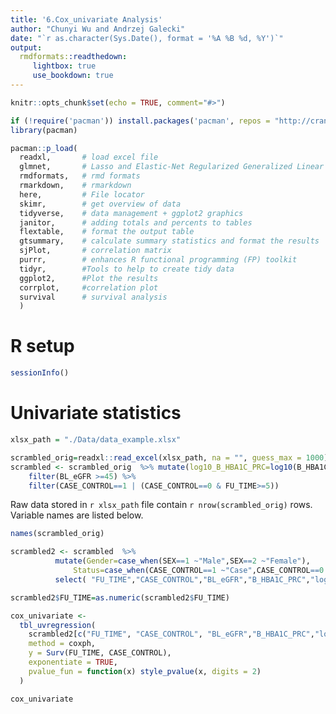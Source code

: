 ```yaml
---
title: '6.Cox_univariate Analysis'
author: "Chunyi Wu and Andrzej Galecki"
date: "`r as.character(Sys.Date(), format = '%A %B %d, %Y')`"
output:
  rmdformats::readthedown:
     lightbox: true
     use_bookdown: true
---
```



```r
knitr::opts_chunk$set(echo = TRUE, comment="#>")
```


```r
if (!require('pacman')) install.packages('pacman', repos = "http://cran.us.r-project.org")
library(pacman)

pacman::p_load(
  readxl,       # load excel file
  glmnet,       # Lasso and Elastic-Net Regularized Generalized Linear Models
  rmdformats,   # rmd formats
  rmarkdown,    # rmarkdown
  here,         # File locator
  skimr,        # get overview of data
  tidyverse,    # data management + ggplot2 graphics 
  janitor,      # adding totals and percents to tables
  flextable,    # format the output table
  gtsummary,    # calculate summary statistics and format the results
  sjPlot,       # correlation matrix
  purrr,        # enhances R functional programming (FP) toolkit 
  tidyr,        #Tools to help to create tidy data
  ggplot2,      #Plot the results
  corrplot,     #correlation plot
  survival      # survival analysis    
  )
```

# R setup

```r
sessionInfo()
```

# Univariate statistics


```r
xlsx_path = "./Data/data_example.xlsx"

scrambled_orig=readxl::read_excel(xlsx_path, na = "", guess_max = 1000)
scrambled <- scrambled_orig  %>% mutate(log10_B_HBA1C_PRC=log10(B_HBA1C_PRC),log10_DU_ACR=log10(DU_ACR)) %>%
    filter(BL_eGFR >=45) %>%
    filter(CASE_CONTROL==1 | (CASE_CONTROL==0 & FU_TIME>=5))
```
Raw data stored in `r xlsx_path` file contain `r nrow(scrambled_orig)` rows.  
Variable names are listed below.

```r
names(scrambled_orig)
```

```r
scrambled2 <- scrambled  %>% 
          mutate(Gender=case_when(SEX==1 ~"Male",SEX==2 ~"Female"),
              Status=case_when(CASE_CONTROL==1 ~"Case",CASE_CONTROL==0 ~"Control"))%>%                    
          select( "FU_TIME","CASE_CONTROL","BL_eGFR","B_HBA1C_PRC","log10_DU_ACR","Gender","AGE_TL","TNF.R1.npx","TNF.R2.npx","LTBR.npx","TNFRSF4.npx","TNFRSF6B.npx","CD27.npx","TNFRSF10A.npx","RELT.npx","EDA2R.npx","WFDC2.npx", "PI3_npx","CD160.npx","EPHA2.npx","EFNA4.npx","GFR_alpha_1_npx","DLL1.npx","LAYN.npx","SYND1.npx","KIM1.npx","PVRL4.npx","IL.1RT1.npx" )      

scrambled2$FU_TIME=as.numeric(scrambled2$FU_TIME)

cox_univariate <-
  tbl_uvregression(
    scrambled2[c("FU_TIME", "CASE_CONTROL", "BL_eGFR","B_HBA1C_PRC","log10_DU_ACR","Gender","AGE_TL","TNF.R1.npx","TNF.R2.npx","LTBR.npx","TNFRSF4.npx","TNFRSF6B.npx","CD27.npx","TNFRSF10A.npx","RELT.npx","EDA2R.npx","WFDC2.npx", "PI3_npx","CD160.npx","EPHA2.npx","EFNA4.npx","GFR_alpha_1_npx","DLL1.npx","LAYN.npx","SYND1.npx","KIM1.npx","PVRL4.npx","IL.1RT1.npx")],
    method = coxph,
    y = Surv(FU_TIME, CASE_CONTROL),
    exponentiate = TRUE,
    pvalue_fun = function(x) style_pvalue(x, digits = 2)
  )

cox_univariate
```
